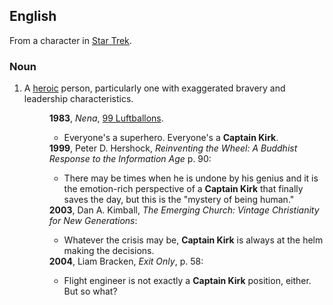 ==English==

From a character in [[w:Star Trek|Star Trek]].

===Noun===
{{en-noun|sg=[[Captain]] [[Kirk]]|<nowiki/>''not used in plural''}}
# A [[heroic]] person, particularly one with exaggerated bravery and leadership characteristics.
#:'''1983''', ''Nena'', [[w:99 Luftballons|99 Luftballons]].
#:*Everyone's a superhero. Everyone's a '''Captain Kirk'''.
#:'''1999''', Peter D. Hershock, ''Reinventing the Wheel: A Buddhist Response to the Information Age'' p. 90:
#:*There may be times when he is undone by his genius and it is the emotion-rich perspective of a '''Captain Kirk''' that finally saves the day, but this is the "mystery of being human."
#:'''2003''', Dan A. Kimball, ''The Emerging Church: Vintage Christianity for New Generations'':
#:*Whatever the crisis may be, '''Captain Kirk''' is always at the helm making the decisions. 
#:'''2004''', Liam Bracken, ''Exit Only'', p. 58:
#:*Flight engineer is not exactly a '''Captain Kirk''' position, either. But so what?